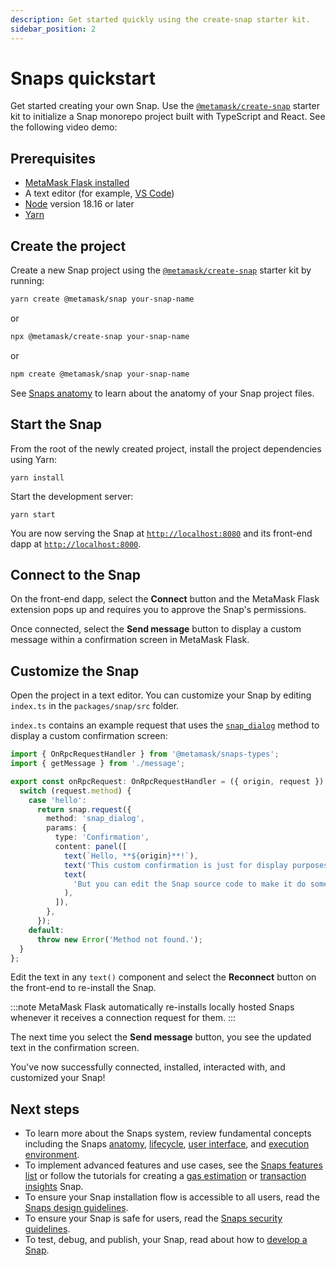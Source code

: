 ```yaml
---
description: Get started quickly using the create-snap starter kit.
sidebar_position: 2
---
```



# Snaps quickstart

Get started creating your own Snap.
Use the [`@metamask/create-snap`](https://github.com/MetaMask/snaps/tree/main/packages/create-snap)
starter kit to initialize a Snap monorepo project built with TypeScript and React.
See the following video demo:

<YoutubeEmbed url="https://www.youtube.com/embed/qZRAryYwgdg?si=CeImIULgH3iD-FF0" />

## Prerequisites

- [MetaMask Flask installed](install-flask.md)
- A text editor (for example, [VS Code](https://code.visualstudio.com/))
- [Node](https://docs.npmjs.com/downloading-and-installing-node-js-and-npm) version 18.16 or later
- [Yarn](https://yarnpkg.com/)

## Create the project

Create a new Snap project using the [`@metamask/create-snap`](https://github.com/MetaMask/snaps/tree/main/packages/create-snap)
starter kit by running:

```bash
yarn create @metamask/snap your-snap-name
```

or

```bash
npx @metamask/create-snap your-snap-name
```

or

```bash
npm create @metamask/snap your-snap-name
```

See [Snaps anatomy](../concepts/anatomy.md) to learn about the anatomy of your Snap project files.

## Start the Snap

From the root of the newly created project, install the project dependencies using Yarn:

```shell
yarn install
```

Start the development server:

```shell
yarn start
```

You are now serving the Snap at [`http://localhost:8080`](http://localhost:8080/) and its front-end dapp at [`http://localhost:8000`](http://localhost:8000/).

## Connect to the Snap

On the front-end dapp, select the **Connect** button and the MetaMask Flask extension pops up and
requires you to approve the Snap's permissions.

Once connected, select the **Send message** button to display a custom message within a confirmation
screen in MetaMask Flask.

## Customize the Snap

Open the project in a text editor.
You can customize your Snap by editing `index.ts` in the `packages/snap/src` folder.

`index.ts` contains an example request that uses the
[`snap_dialog`](../reference/rpc-api.md#snapdialog) method to display a custom confirmation screen:

```ts
import { OnRpcRequestHandler } from '@metamask/snaps-types';
import { getMessage } from './message';

export const onRpcRequest: OnRpcRequestHandler = ({ origin, request }) => {
  switch (request.method) {
    case 'hello':
      return snap.request({
        method: 'snap_dialog',
        params: {
          type: 'Confirmation',
          content: panel([
            text(`Hello, **${origin}**!`),
            text('This custom confirmation is just for display purposes.'),
            text(
              'But you can edit the Snap source code to make it do something, if you want to!',
            ),
          ]),
        },
      });
    default:
      throw new Error('Method not found.');
  }
};
```

Edit the text in any `text()` component and select the **Reconnect** button
on the front-end to re-install the Snap.

:::note
MetaMask Flask automatically re-installs locally hosted Snaps whenever it receives a connection request
for them.
:::

The next time you select the **Send message** button, you see the updated text in the confirmation screen.

You've now successfully connected, installed, interacted with, and customized your Snap!

## Next steps

- To learn more about the Snaps system, review fundamental concepts including the Snaps
  [anatomy](../concepts/anatomy.md), [lifecycle](../concepts/lifecycle.md),
  [user interface](../concepts/user-interface.md), and
  [execution environment](../concepts/execution-environment.md).
- To implement advanced features and use cases, see the
  [Snaps features list](../index.mdx#what-can-you-do-with-a-snap) or follow the tutorials for
  creating a [gas estimation](../tutorials/gas-estimation.md) or
  [transaction insights](../tutorials/transaction-insights.md) Snap.
- To ensure your Snap installation flow is accessible to all users, read the
  [Snaps design guidelines](../concepts/design-guidelines.md).
- To ensure your Snap is safe for users, read the
  [Snaps security guidelines](../concepts/security-guidelines.md).
- To test, debug, and publish, your Snap, read about how to [develop a Snap](../how-to/develop-a-snap.md).
